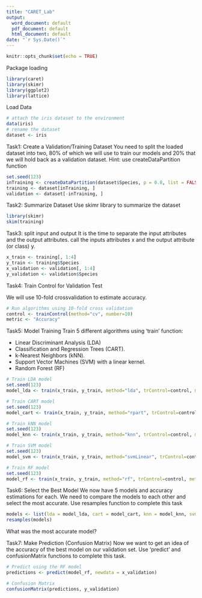 ```yaml
---
title: "CARET_Lab"
output:
  word_document: default
  pdf_document: default
  html_document: default
date: "`r Sys.Date()`"
---
```


```r
knitr::opts_chunk$set(echo = TRUE)
```

Package loading
```r
library(caret)
library(skimr)
library(ggplot2)
library(lattice)
```

Load Data
```r
# attach the iris dataset to the environment
data(iris)
# rename the dataset
dataset <- iris
```

Task1: Create a Validation/Training Dataset
You need to split the loaded dataset into two, 80% of which we will use to train our models and 20% that we will hold back as a validation dataset.
Hint: use createDataPartition function
```r
set.seed(123)
inTraining <- createDataPartition(dataset$Species, p = 0.8, list = FALSE)
training <- dataset[inTraining, ]
validation <- dataset[-inTraining, ]

```

Task2: Summarize Dataset
Use skimr library to summarize the dataset
```r
library(skimr)
skim(training)

```

Task3: split input and output
 It is the time to separate the input attributes and  the output attributes. call the inputs attributes x and the output attribute (or class) y.
```r
x_train <- training[, 1:4]
y_train <- training$Species
x_validation <- validation[, 1:4]
y_validation <- validation$Species

```

Task4: Train Control for Validation Test

We will use 10-fold crossvalidation to estimate accuracy.
```r
# Run algorithms using 10-fold cross validation
control <- trainControl(method="cv", number=10)
metric <- "Accuracy"
```

Task5: Model Training
Train 5 different algorithms using 'train' function:

- Linear Discriminant Analysis (LDA)
- Classification and Regression Trees (CART).
- k-Nearest Neighbors (kNN).
- Support Vector Machines (SVM) with a linear kernel.
- Random Forest (RF)

```r
# Train LDA model
set.seed(123)
model_lda <- train(x_train, y_train, method="lda", trControl=control, metric=metric)

# Train CART model
set.seed(123)
model_cart <- train(x_train, y_train, method="rpart", trControl=control, metric=metric)

# Train kNN model
set.seed(123)
model_knn <- train(x_train, y_train, method="knn", trControl=control, metric=metric)

# Train SVM model
set.seed(123)
model_svm <- train(x_train, y_train, method="svmLinear", trControl=control, metric=metric)

# Train RF model
set.seed(123)
model_rf <- train(x_train, y_train, method="rf", trControl=control, metric=metric)


```

Task6: Select the Best Model
We now have 5 models and accuracy estimations for each. We need to compare the models to each other and select the most accurate.
Use resamples function to complete this task

```r
models <- list(lda = model_lda, cart = model_cart, knn = model_knn, svm = model_svm, rf = model_rf)
resamples(models)


```
What was the most accurate model?


Task7: Make Prediction (Confusion Matrix)
Now we want to get an idea of the accuracy of the best model on our validation set. Use 'predict' and confusionMatrix functions to complete this task.

```r

# Predict using the RF model
predictions <- predict(model_rf, newdata = x_validation)

# Confusion Matrix
confusionMatrix(predictions, y_validation)

```

